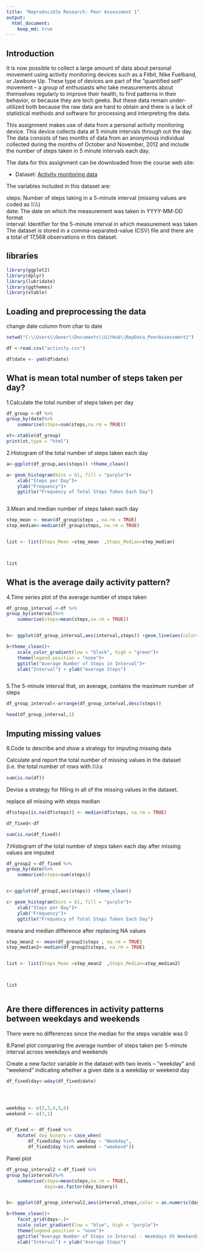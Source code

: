 ```yaml
---
title: "Reproducible Research: Peer Assessment 1"
output: 
  html_document:
    keep_md: true
---
```



## Introduction

It is now possible to collect a large amount of data about personal movement using activity monitoring devices such as a Fitbit, Nike Fuelband, or Jawbone Up. These type of devices are part of the “quantified self” movement – a group of enthusiasts who take measurements about themselves regularly to improve their health, to find patterns in their behavior, or because they are tech geeks. But these data remain under-utilized both because the raw data are hard to obtain and there is a lack of statistical methods and software for processing and interpreting the data.

This assignment makes use of data from a personal activity monitoring device. This device collects data at 5 minute intervals through out the day. The data consists of two months of data from an anonymous individual collected during the months of October and November, 2012 and include the number of steps taken in 5 minute intervals each day.

The data for this assignment can be downloaded from the course web site:

* Dataset: [Activity monitoring data](https://d396qusza40orc.cloudfront.net/repdata%2Fdata%2Factivity.zip) 

The variables included in this dataset are:

steps: Number of steps taking in a 5-minute interval (missing values are coded as 𝙽𝙰) </br>
date: The date on which the measurement was taken in YYYY-MM-DD format </br>
interval: Identifier for the 5-minute interval in which measurement was taken </br>
The dataset is stored in a comma-separated-value (CSV) file and there are a total of 17,568 observations in this dataset. 



## libraries

```r

library(ggplot2)
library(dplyr)
library(lubridate)
library(ggthemes)
library(xtable)

```


## Loading and preprocessing the data

change date column from char to date

```r
setwd("C:\\Users\\Owner\\Documents\\GitHub\\RepData_PeerAssessment1")

df <-read.csv("activity.csv")

df$date <- ymd(df$date)


```


## What is mean total number of steps taken per day?



1.Calculate the total number of steps taken per day

```r
df_group <-df %>%
group_by(date)%>%
    summarise(steps=sum(steps,na.rm = TRUE))

xt<-xtable(df_group)
print(xt,type = "html") 
```



2.Histogram of the total number of steps taken each day


```r

a<-ggplot(df_group,aes(steps)) +theme_clean()

a+ geom_histogram(bins = 61, fill = "purple")+
    xlab("Steps per Day")+
    ylab("Frequency")+
    ggtitle("Frequency of Total Steps Taken Each Day")



```


3.Mean and median number of steps taken each day

```r

step_mean <- mean(df_group$steps , na.rm = TRUE)
step_median<-median(df_group$steps, na.rm = TRUE)


list <- list(Steps_Mean =step_mean  ,Steps_Median=step_median)



list


```


## What is the average daily activity pattern?


4.Time series plot of the average number of steps taken

```r

df_group_interval <-df %>%
group_by(interval)%>%
    summarise(steps=mean(steps,na.rm = TRUE))


b<- ggplot(df_group_interval,aes(interval,steps)) +geom_line(aes(color=steps))

b+theme_clean()+
    scale_color_gradient(low = "black", high = "green")+
    theme(legend.position = "none")+
    ggtitle("Average Number of Steps in Interval")+
    xlab("Interval") + ylab("Average Steps")



```

5.The 5-minute interval that, on average, contains the maximum number of steps

```r

df_group_interval<-arrange(df_group_interval,desc(steps))

head(df_group_interval,1)


```


## Imputing missing values


6.Code to describe and show a strategy for imputing missing data

Calculate and report the total number of missing values in the dataset (i.e. the total number of rows with 𝙽𝙰s

```r

sum(is.na(df))


```

Devise a strategy for filling in all of the missing values in the dataset.

replace all missing with steps median

```r


df$steps[is.na(df$steps)] <- median(df$steps, na.rm = TRUE)

df_fixed<-df

sum(is.na(df_fixed))


```

7.Histogram of the total number of steps taken each day after missing values are imputed

```r

df_group2 <-df_fixed %>%
group_by(date)%>%
    summarise(steps=sum(steps))


c<-ggplot(df_group2,aes(steps)) +theme_clean()

c+ geom_histogram(bins = 61, fill = "purple")+
    xlab("Steps per Day")+
    ylab("Frequency")+
    ggtitle("Frequency of Total Steps Taken Each Day")


```

meana and median difference after replacing NA values

```r

step_mean2 <- mean(df_group2$steps , na.rm = TRUE)
step_median2<-median(df_group2$steps, na.rm = TRUE)


list <- list(Steps_Mean =step_mean2  ,Steps_Median=step_median2)



list



```



## Are there differences in activity patterns between weekdays and weekends


There were no differences since the median for the steps variable was 0


8.Panel plot comparing the average number of steps taken per 5-minute interval across weekdays and weekends

Create a new factor variable in the dataset with two levels – “weekday” and “weekend” indicating whether a given date is a weekday or weekend day

```r

df_fixed$day<-wday(df_fixed$date)




weekday <- c(2,3,4,5,6)
weekend <- c(7,1)


df_fixed <- df_fixed %>% 
    mutate( day_binary = case_when(
        df_fixed$day %in% weekday ~ "Weekday",
        df_fixed$day %in% weekend ~ "weekend"))


```




Panel plot


```r

df_group_interval2 <-df_fixed %>%
group_by(interval)%>%
    summarise(steps=mean(steps,na.rm = TRUE),
              days=as.factor(day_binary))


b<- ggplot(df_group_interval2,aes(interval,steps,color = as.numeric(days))) +geom_line()

b+theme_clean()+
    facet_grid(days~.)+
    scale_color_gradient(low = "blue", high = "purple")+
    theme(legend.position = "none")+
    ggtitle("Average Number of Steps in Interval - Weekdays VS Weekends")+
    xlab("Interval") + ylab("Average Steps")



```



